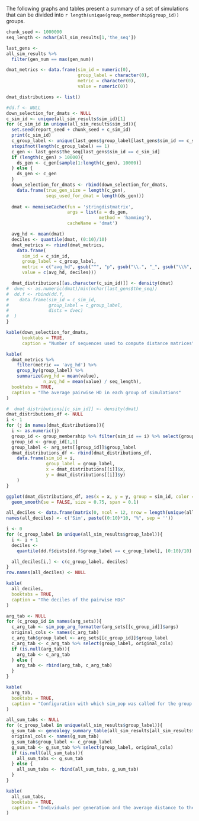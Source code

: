 The following graphs and tables present a summary of a set of simulations that can be divided into `r length(unique(group_membership$group_id))` groups. 

```r
chunk_seed <- 1000000
seq_length <- nchar(all_sim_results[1,'the_seq'])

last_gens <-
all_sim_results %>%
  filter(gen_num == max(gen_num))

dmat_metrics <- data.frame(sim_id = numeric(0),
                           group_label = character(0),
                           metric = character(0),
                           value = numeric(0))

dmat_distributions <- list()

#dd.f <- NULL
down_selection_for_dmats <- NULL
c_sim_id <- unique(all_sim_results$sim_id)[1]
for (c_sim_id in unique(all_sim_results$sim_id)){
  set.seed(report_seed + chunk_seed + c_sim_id)
  print(c_sim_id)
  c_group_label <- unique(last_gens$group_label[last_gens$sim_id == c_sim_id])
  stopifnot(length(c_group_label) == 1)
  c_gen <- last_gens$the_seq[last_gens$sim_id == c_sim_id]
  if (length(c_gen) > 10000){
    ds_gen <- c_gen[sample(1:length(c_gen), 10000)]
  } else {
    ds_gen <- c_gen
  }
  down_selection_for_dmats <- rbind(down_selection_for_dmats,
    data.frame(true_gen_size = length(c_gen),
               seqs_used_for_dmat = length(ds_gen)))
  
  dmat <- memoiseCache(fun = 'stringdistmatrix',
                       args = list(a = ds_gen,
                                   method = 'hamming'),
                       cacheName = 'dmat')

  avg_hd <- mean(dmat)
  deciles <- quantile(dmat, (0:10)/10)
  dmat_metrics <- rbind(dmat_metrics,
    data.frame(
      sim_id = c_sim_id,
      group_label = c_group_label,
      metric = c("avg_hd", gsub("^", "p", gsub("\\.", "_", gsub("\\%", "", names(deciles))))),
      value = c(avg_hd, deciles)))

  dmat_distributions[[as.character(c_sim_id)]] <- density(dmat)
#  dvec <- as.numeric(dmat)/min(nchar(last_gens$the_seq))
#  dd.f <- rbind(dd.f,
#    data.frame(sim_id = c_sim_id,
#               group_label = c_group_label,
#               dists = dvec)
#  )
}
```

```r
kable(down_selection_for_dmats,
      booktabs = TRUE,
      caption = "Number of sequences used to compute distance matrices")
```


```r
kable(
  dmat_metrics %>% 
    filter(metric == 'avg_hd') %>%
    group_by(group_label) %>%
    summarize(avg_hd = mean(value),
              n_avg_hd = mean(value) / seq_length),
  booktabs = TRUE,
  caption = "The average pairwise HD in each group of simulations"
)
```

```r
#  dmat_distributions[[c_sim_id]] <- density(dmat)
dmat_distributions_df <- NULL
i <- 1
for (j in names(dmat_distributions)){
  i <- as.numeric(j)
  group_id <- group_membership %>% filter(sim_id == i) %>% select(group_id)
  group_id <- group_id[1,1]
  group_label <- arg_sets[[group_id]]$group_label
  dmat_distributions_df <- rbind(dmat_distributions_df,
    data.frame(sim_id = i,
               group_label = group_label,
               x = dmat_distributions[[i]]$x,
               y = dmat_distributions[[i]]$y)
    )
}

ggplot(dmat_distributions_df, aes(x = x, y = y, group = sim_id, color = group_label)) +
  geom_smooth(se = FALSE, size = 0.75, span = 0.1)
```

```r
all_deciles <- data.frame(matrix(0, ncol = 12, nrow = length(unique(all_sim_results$group_label))))
names(all_deciles) <- c('Sim', paste((0:10)*10, "%", sep = ''))

i <- 0
for (c_group_label in unique(all_sim_results$group_label)){
  i <- i + 1
  deciles <-
    quantile(dd.f$dists[dd.f$group_label == c_group_label], (0:10)/10)

  all_deciles[i,] <- c(c_group_label, deciles)
}
row.names(all_deciles) <- NULL

kable(
  all_deciles,
  booktabs = TRUE,
  caption = "The deciles of the pairwise HDs"
)
```

```r
arg_tab <- NULL
for (c_group_id in names(arg_sets)){
  c_arg_tab <- sim_pop_arg_formatter(arg_sets[[c_group_id]]$args)
  original_cols <- names(c_arg_tab)
  c_arg_tab$group_label <- arg_sets[[c_group_id]]$group_label
  c_arg_tab <- c_arg_tab %>% select(group_label, original_cols)
  if (is.null(arg_tab)){
    arg_tab <- c_arg_tab
  } else {
    arg_tab <- rbind(arg_tab, c_arg_tab)
  }
}

kable(
  arg_tab,
  booktabs = TRUE,
  caption = "Configuration with which sim_pop was called for the group for each group of simulations."
)
```

```r
all_sum_tabs <- NULL
for (c_group_label in unique(all_sim_results$group_label)){
  g_sum_tab <- genealogy_summary_table(all_sim_results[all_sim_results$group_label == c_group_label, c(-1,-2)])
  original_cols <- names(g_sum_tab)
  g_sum_tab$group_label <- c_group_label
  g_sum_tab <- g_sum_tab %>% select(group_label, original_cols)
  if (is.null(all_sum_tabs)){
    all_sum_tabs <- g_sum_tab
  } else {
    all_sum_tabs <- rbind(all_sum_tabs, g_sum_tab)
  }
}

kable(
  all_sum_tabs,
  booktabs = TRUE,
  caption = "Individuals per generation and the average distance to the original ancestor for the generation for all simulations grouped by simulation group."
)
```

